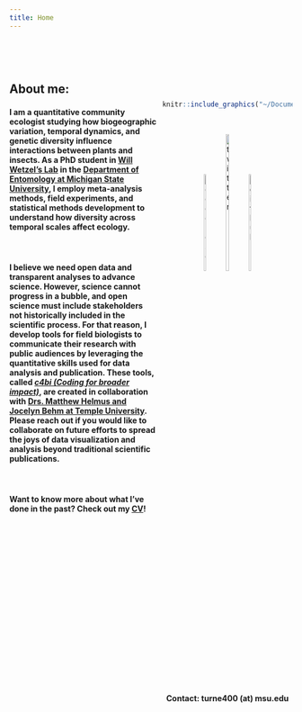 ```yaml
---
title: Home
---
```


<style>
.column-left{
  float: left;
  width: 52%;
  text-align: left;
}
.column-center{
  display: inline-block;
  width: 33%;
  text-align: center;
}
.column-right{
  float: right;
  width: 46%;
  text-align: center;
}
</style>

<style>
.vscroll-plot {
    width: 400px;
    height: 800px;
    overflow-y: scroll;
    overflow-x: hidden;
}
</style>


<br />
<br />

<div class="column-left">
## **About me:**
#### I am a quantitative community ecologist studying how biogeographic variation, temporal dynamics, and genetic diversity influence interactions between plants and insects. As a PhD student in [Will Wetzel's Lab](https://wetzellab.com/) in the [Department of Entomology at Michigan State University](https://www.canr.msu.edu/ent/), I employ meta-analysis methods, field experiments, and statistical methods development to understand how diversity across temporal scales affect ecology. 

<br />

#### I believe we need open data and transparent analyses to advance science. However, science cannot progress in a bubble, and open science must include stakeholders not historically included in the scientific process. For that reason, I develop tools for field biologists to communicate their research with public audiences by leveraging the quantitative skills used for data analysis and publication. These tools, called [_c4bi (Coding for broader impact)_](https://github.com/dbturner/c4bi), are created in collaboration with [Drs. Matthew Helmus and Jocelyn Behm at Temple University](https://www.iecolab.org/). Please reach out if you would like to collaborate on future efforts to spread the joys of data visualization and analysis beyond traditional scientific publications.

<br />

#### Want to know more about what I've done in the past? Check out my [CV](https://github.com/dbturner/dbturner.github.io/blob/master/cv/Turner_CV.pdf)!

</div>
<br />
<br />

<div class="column-right">
```r
knitr::include_graphics("~/Documents/GitHub/dbturner.github.io/pics/homePic_14November2019.jpg")
```
<br />

[![google scholar](~/Documents/GitHub/dbturner.github.io/pics/googlescholarLogo.png){#id .class width=14% height=21%}](https://scholar.google.com/citations?hl=en&user=K5aIPOwAAAAJ)      [![twitter](~/Documents/GitHub/dbturner.github.io/pics/twitterLogo.png){#id .class width=17% height=25%}](https://twitter.com/danbtweeter)      [![github](~/Documents/GitHub/dbturner.github.io/pics/githubLogo.png){#id .class width=14% height=21%}](https://github.com/dbturner)    

#### Contact: turne400 (at) msu.edu
</div>